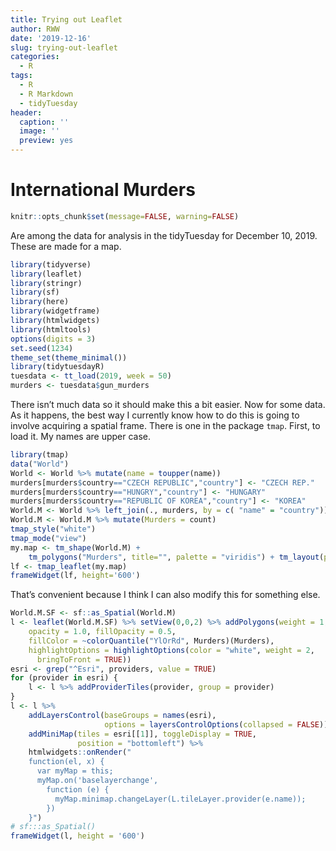 ```yaml
---
title: Trying out Leaflet
author: RWW
date: '2019-12-16'
slug: trying-out-leaflet
categories:
  - R
tags:
  - R
  - R Markdown
  - tidyTuesday
header:
  caption: ''
  image: ''
  preview: yes
---
```


# International Murders

```r
knitr::opts_chunk$set(message=FALSE, warning=FALSE)
```


Are among the data for analysis in the tidyTuesday for December 10, 2019.  These are made for a map.

```r
library(tidyverse)
library(leaflet)
library(stringr)
library(sf)
library(here)
library(widgetframe)
library(htmlwidgets)
library(htmltools)
options(digits = 3)
set.seed(1234)
theme_set(theme_minimal())
library(tidytuesdayR)
tuesdata <- tt_load(2019, week = 50)
murders <- tuesdata$gun_murders
```

There isn't much data so it should make this a bit easier.  Now for some data.  As it happens, the best way I currently know how to do this is going to involve acquiring a spatial frame.  There is one in the package `tmap`.  First, to load it.  My names are upper case.

```r
library(tmap)
data("World")
World <- World %>% mutate(name = toupper(name))
murders[murders$country=="CZECH REPUBLIC","country"] <- "CZECH REP."
murders[murders$country=="HUNGRY","country"] <- "HUNGARY"
murders[murders$country=="REPUBLIC OF KOREA","country"] <- "KOREA"
World.M <- World %>% left_join(., murders, by = c( "name" = "country"))
World.M <- World.M %>% mutate(Murders = count)
tmap_style("white")
tmap_mode("view")
my.map <- tm_shape(World.M) +
    tm_polygons("Murders", title="", palette = "viridis") + tm_layout(panel.labels = "Gun Murders")
lf <- tmap_leaflet(my.map)
frameWidget(lf, height='600')
```

That's convenient because I think I can also modify this for something else.


```r
World.M.SF <- sf::as_Spatial(World.M)
l <- leaflet(World.M.SF) %>% setView(0,0,2) %>% addPolygons(weight = 1, smoothFactor = 0.5,
    opacity = 1.0, fillOpacity = 0.5,
    fillColor = ~colorQuantile("YlOrRd", Murders)(Murders),
    highlightOptions = highlightOptions(color = "white", weight = 2,
      bringToFront = TRUE))
esri <- grep("^Esri", providers, value = TRUE)
for (provider in esri) {
    l <- l %>% addProviderTiles(provider, group = provider)
}
l <- l %>%
    addLayersControl(baseGroups = names(esri),
                     options = layersControlOptions(collapsed = FALSE)) %>%
    addMiniMap(tiles = esri[[1]], toggleDisplay = TRUE,
               position = "bottomleft") %>%
    htmlwidgets::onRender("
    function(el, x) {
      var myMap = this;
      myMap.on('baselayerchange',
        function (e) {
          myMap.minimap.changeLayer(L.tileLayer.provider(e.name));
        })
    }")
# sf:::as_Spatial()
frameWidget(l, height = '600')
```

